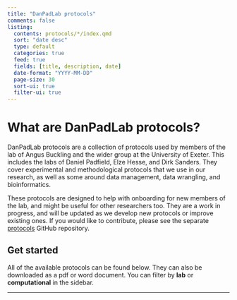 ```yaml
---
title: "DanPadLab protocols"
comments: false
listing:
  contents: protocols/*/index.qmd
  sort: "date desc"
  type: default
  categories: true
  feed: true
  fields: [title, description, date]
  date-format: "YYYY-MM-DD"
  page-size: 30
  sort-ui: true
  filter-ui: true
---
```


# What are DanPadLab protocols?

DanPadLab protocols are a collection of protocols used by members of the lab of Angus Buckling and the wider group at the University of Exeter. This includes the labs of Daniel Padfield, Elze Hesse, and Dirk Sanders. They cover experimental
and methodological protocols that we use in our research, as well as some around data management, data wrangling, and bioinformatics.

These protocols are designed to help with onboarding for new members of the lab, and might be useful for other researchers too. They are a work in progress, and will be updated as we develop new protocols or improve existing ones. If you would like to contribute, please see the separate [protocols](https://github.com/padpadpadpad/protocols) GitHub repository. 

## Get started

All of the available protocols can be found below. They can also be downloaded as a pdf or word document. You can filter by **lab** or **computational** in the sidebar.

------------------------------------------------------------------------
